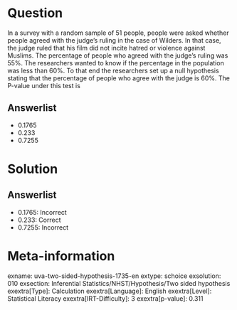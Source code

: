 Question
========

In a survey with a random sample of 51 people, people were asked whether people agreed with the judge's ruling in the case of Wilders. In that case, the judge ruled that his film did not incite hatred or violence against Muslims. The percentage of people who agreed with the judge's ruling was 55%. The researchers wanted to know if the percentage in the population was less than 60%. To that end the researchers set up a null hypothesis stating that the percentage of people who agree with the judge is 60%. The P-value under this test is

Answerlist
----------

* 0.1765
* 0.233
* 0.7255

Solution
========

Answerlist
----------

* 0.1765: Incorrect
* 0.233: Correct
* 0.7255: Incorrect

Meta-information
================
exname: uva-two-sided-hypothesis-1735-en
extype: schoice
exsolution: 010
exsection: Inferential Statistics/NHST/Hypothesis/Two sided hypothesis
exextra[Type]: Calculation
exextra[Language]: English
exextra[Level]: Statistical Literacy
exextra[IRT-Difficulty]: 3
exextra[p-value]: 0.311
